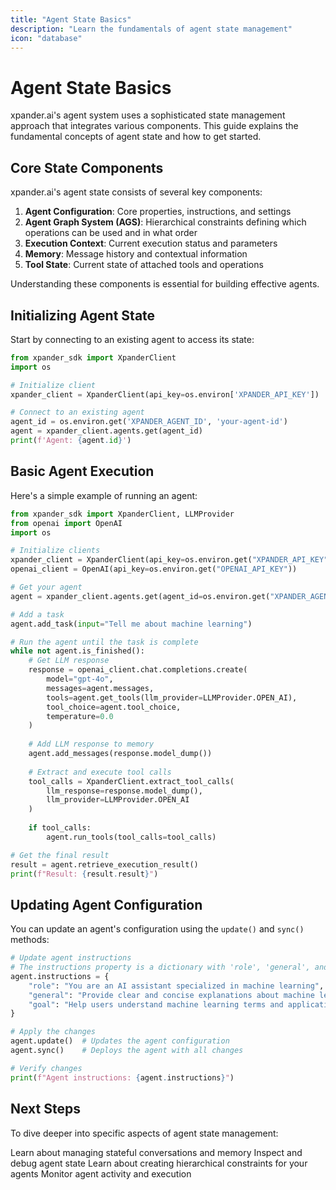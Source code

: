 ```yaml
---
title: "Agent State Basics"
description: "Learn the fundamentals of agent state management"
icon: "database"
---
```


# Agent State Basics

xpander.ai's agent system uses a sophisticated state management approach that integrates various components. This guide explains the fundamental concepts of agent state and how to get started.

## Core State Components

xpander.ai's agent state consists of several key components:

1. **Agent Configuration**: Core properties, instructions, and settings
2. **Agent Graph System (AGS)**: Hierarchical constraints defining which operations can be used and in what order
3. **Execution Context**: Current execution status and parameters
4. **Memory**: Message history and contextual information
5. **Tool State**: Current state of attached tools and operations

Understanding these components is essential for building effective agents.

## Initializing Agent State

Start by connecting to an existing agent to access its state:

```python
from xpander_sdk import XpanderClient
import os

# Initialize client
xpander_client = XpanderClient(api_key=os.environ['XPANDER_API_KEY'])

# Connect to an existing agent
agent_id = os.environ.get('XPANDER_AGENT_ID', 'your-agent-id')
agent = xpander_client.agents.get(agent_id)
print(f'Agent: {agent.id}')
```

## Basic Agent Execution

Here's a simple example of running an agent:

```python
from xpander_sdk import XpanderClient, LLMProvider
from openai import OpenAI
import os

# Initialize clients
xpander_client = XpanderClient(api_key=os.environ.get("XPANDER_API_KEY"))
openai_client = OpenAI(api_key=os.environ.get("OPENAI_API_KEY"))

# Get your agent
agent = xpander_client.agents.get(agent_id=os.environ.get("XPANDER_AGENT_ID"))

# Add a task
agent.add_task(input="Tell me about machine learning")

# Run the agent until the task is complete
while not agent.is_finished():
    # Get LLM response
    response = openai_client.chat.completions.create(
        model="gpt-4o",
        messages=agent.messages,
        tools=agent.get_tools(llm_provider=LLMProvider.OPEN_AI),
        tool_choice=agent.tool_choice,
        temperature=0.0
    )
    
    # Add LLM response to memory
    agent.add_messages(response.model_dump())
    
    # Extract and execute tool calls
    tool_calls = XpanderClient.extract_tool_calls(
        llm_response=response.model_dump(),
        llm_provider=LLMProvider.OPEN_AI
    )
    
    if tool_calls:
        agent.run_tools(tool_calls=tool_calls)

# Get the final result
result = agent.retrieve_execution_result()
print(f"Result: {result.result}")
```

## Updating Agent Configuration

You can update an agent's configuration using the `update()` and `sync()` methods:

```python
# Update agent instructions
# The instructions property is a dictionary with 'role', 'general', and 'goal' keys
agent.instructions = {
    "role": "You are an AI assistant specialized in machine learning",
    "general": "Provide clear and concise explanations about machine learning concepts",
    "goal": "Help users understand machine learning terms and applications"
}

# Apply the changes
agent.update()  # Updates the agent configuration
agent.sync()    # Deploys the agent with all changes

# Verify changes
print(f"Agent instructions: {agent.instructions}")
```

## Next Steps

To dive deeper into specific aspects of agent state management:

<CardGroup cols={2}>
  <Card title="Thread & Memory Management" icon="comments" href="/docs/03-ai-state-management/02-thread-management">
    Learn about managing stateful conversations and memory
  </Card>
  <Card title="Debugging State" icon="bug" href="/docs/03-ai-state-management/04-debugging-state">
    Inspect and debug agent state
  </Card>
  <Card title="Agent Graph System" icon="diagram-project" href="/docs/02-agent-builder/02-agent-graph-system">
    Learn about creating hierarchical constraints for your agents
  </Card>
  <Card title="Activity & Monitoring" icon="chart-line" href="/docs/02-agent-builder/03-activity-view">
    Monitor agent activity and execution
  </Card>
</CardGroup> 